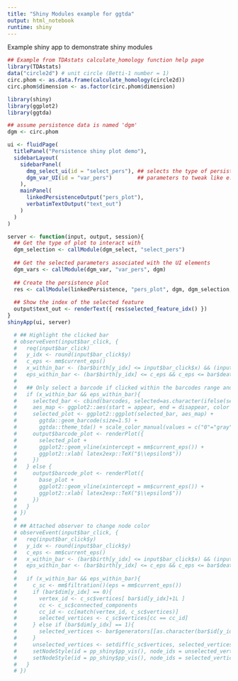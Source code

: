 ```yaml
---
title: "Shiny Modules example for ggtda"
output: html_notebook
runtime: shiny
---
```


Example shiny app to demonstrate shiny modules

```r
## Example from TDAstats calculate_homology function help page
library(TDAstats)
data("circle2d") # unit circle (Betti-1 number = 1)
circ.phom <- as.data.frame(calculate_homology(circle2d))
circ.phom$dimension <- as.factor(circ.phom$dimension)
```

```r
library(shiny)
library(ggplot2)
library(ggtda)

## assume persistence data is named 'dgm' 
dgm <- circ.phom

ui <- fluidPage(
  titlePanel("Persistence shiny plot demo"), 
  sidebarLayout(
    sidebarPanel(
      dmg_select_ui(id = "select_pers"), ## selects the type of persistence plot to show
      dgm_var_UI(id = "var_pers")        ## parameters to tweak like e.g. noise threshold 
    ), 
    mainPanel(
      linkedPersistenceOutput("pers_plot"), 
      verbatimTextOutput("text_out")
    )
  )
)

server <- function(input, output, session){
  ## Get the type of plot to interact with  
  dgm_selection <- callModule(dgm_select, "select_pers")
  
  ## Get the selected parameters associated with the UI elements
  dgm_vars <- callModule(dgm_var, "var_pers", dgm)
  
  ## Create the persistence plot
  res <- callModule(linkedPersistence, "pers_plot", dgm, dgm_selection, dgm_vars)
  
  ## Show the index of the selected feature
  output$text_out <- renderText({ res$selected_feature_idx() })
}
shinyApp(ui, server)
```



```r
  # ## Highlight the clicked bar
  # observeEvent(input$bar_click, {
  #   req(input$bar_click)
  #   y_idx <- round(input$bar_click$y)
  #   c_eps <- mm$current_eps()
  #   x_within_bar <- (bar$birth[y_idx] <= input$bar_click$x) && (input$bar_click$x <= bar$death[y_idx])
  #   eps_within_bar <- (bar$birth[y_idx] <= c_eps && c_eps <= bar$death[y_idx])
  #   
  #   ## Only select a barcode if clicked within the barcodes range and the filtration state allows it
  #   if (x_within_bar && eps_within_bar){
  #     selected_bar <- cbind(barcodes, selected=as.character(ifelse(seq(length(bar$id)) == y_idx, 1L, 0L)))
  #     aes_map <- ggplot2::aes(start = appear, end = disappear, color = selected, group=id_)
  #     selected_plot <- ggplot2::ggplot(selected_bar, aes_map) +
  #       ggtda::geom_barcode(size=1.5) +
  #       ggtda::theme_tda() + scale_color_manual(values = c("0"="gray", "1"="red")) 
  #     output$barcode_plot <- renderPlot({ 
  #       selected_plot + 
  #       ggplot2::geom_vline(xintercept = mm$current_eps()) + 
  #       ggplot2::xlab( latex2exp::TeX("$\\epsilon$")) 
  #     })
  #   } else {
  #     output$barcode_plot <- renderPlot({ 
  #       base_plot + 
  #       ggplot2::geom_vline(xintercept = mm$current_eps()) + 
  #       ggplot2::xlab( latex2exp::TeX("$\\epsilon$"))
  #     }) 
  #   }
  # })
  # 
  # ## Attached observer to change node color
  # observeEvent(input$bar_click, {
  #   req(input$bar_click$y)
  #   y_idx <- round(input$bar_click$y)
  #   c_eps <- mm$current_eps()
  #   x_within_bar <- (bar$birth[y_idx] <= input$bar_click$x) && (input$bar_click$x <= bar$death[y_idx])
  #   eps_within_bar <- (bar$birth[y_idx] <= c_eps && c_eps <= bar$death[y_idx])
  #   
  #   if (x_within_bar && eps_within_bar){
  #     c_sc <- mm$filtration()(eps = mm$current_eps())
  #     if (bar$dim[y_idx] == 0){
  #       vertex_id <- c_sc$vertices[ bar$id[y_idx]+1L ]
  #       cc <- c_sc$connected_components
  #       cc_id <- cc[match(vertex_id, c_sc$vertices)]
  #       selected_vertices <- c_sc$vertices[cc == cc_id]
  #     } else if (bar$dim[y_idx] == 1){
  #       selected_vertices <- bar$generators[[as.character(bar$id[y_idx])]]
  #     }
  #     unselected_vertices <- setdiff(c_sc$vertices, selected_vertices)
  #     setNodeStyle(id = pp_shiny$pp_vis(), node_ids = unselected_vertices, color = rgb(0.6, 0.6, 0.6))
  #     setNodeStyle(id = pp_shiny$pp_vis(), node_ids = selected_vertices, color = rgb(1, 0, 0))
  #   }
  # })
```


